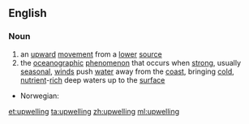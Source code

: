 ==English==
===Noun===
{{wikipedia}}
{{en-noun}}

# an [[upward]] [[movement]] from a [[lower]] [[source]]
# the [[oceanographic]] [[phenomenon]] that occurs when [[strong]], usually [[seasonal]], [[wind]]s push [[water]] away from the [[coast]], bringing [[cold]], [[nutrient]]-[[rich]] deep waters up to the [[surface]]

{{trans-top|deep sea water flow to surface}}
* Norwegian: {{t|no|oppstrømning}}
{{trans-mid}}
{{trans-bottom}}

[[et:upwelling]]
[[ta:upwelling]]
[[zh:upwelling]]
[[ml:upwelling]]
